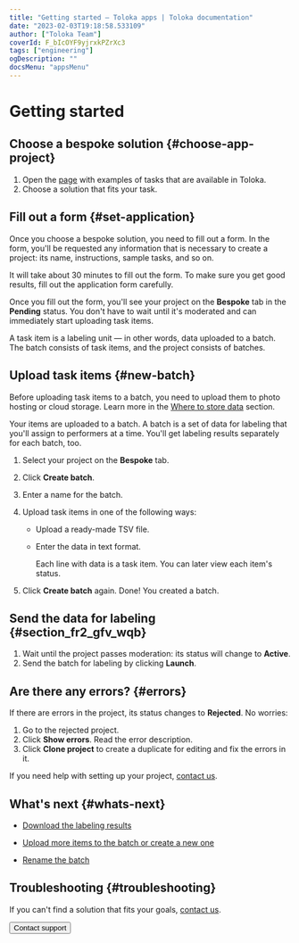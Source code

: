 ```yaml
---
title: "Getting started — Toloka apps | Toloka documentation"
date: "2023-02-03T19:18:58.533109"
author: ["Toloka Team"]
coverId: F_bIcOYF9yjrxkPZrXc3
tags: ["engineering"]
ogDescription: ""
docsMenu: "appsMenu"
---
```



# Getting started

<IndexAbstractQuickstart/>

## Choose a bespoke solution {#choose-app-project}

1. Open the [page](https://platform.toloka.ai/requester/templates) with examples of tasks that are available in Toloka.
1. Choose a solution that fits your task.

## Fill out a form {#set-application}

Once you choose a bespoke solution, you need to fill out a form. In the form, you'll be requested any information that is necessary to create a project: its name, instructions, sample tasks, and so on.

It will take about 30 minutes to fill out the form. To make sure you get good results, fill out the application form carefully.

Once you fill out the form, you'll see your project on the **Bespoke** tab in the **Pending** status. You don't have to wait until it's moderated and can immediately start uploading task items.

<Cut title="Task items">

A task item is a labeling unit — in other words, data uploaded to a batch. The batch consists of task items, and the project consists of batches.

</Cut>

## Upload task items {#new-batch}

<Note mode="note" title="Note">

Before uploading task items to a batch, you need to upload them to photo hosting or cloud storage. Learn more in the [Where to store data](/docs/guide/cloud-storage) section.

</Note>

Your items are uploaded to a batch. A batch is a set of data for labeling that you'll assign to performers at a time. You'll get labeling results separately for each batch, too.

1. Select your project on the **Bespoke** tab.

1. Click **Create batch**.

1. Enter a name for the batch.

1. Upload task items in one of the following ways:

    - Upload a ready-made TSV file.

    - Enter the data in text format.

      Each line with data is a task item. You can later view each item's status.

1. Click **Create batch** again. Done! You created a batch.

## Send the data for labeling {#section_fr2_gfv_wqb}

1. Wait until the project passes moderation: its status will change to **Active**.
1. Send the batch for labeling by clicking **Launch**.

## Are there any errors? {#errors}

If there are errors in the project, its status changes to **Rejected**. No worries:

1. Go to the rejected project.
1. Click **Show errors**. Read the error description.
1. Click **Clone project** to create a duplicate for editing and fix the errors in it.

<Note mode="tip" title="Tip">

If you need help with setting up your project, [contact us](/docs/guide/troubleshooting/support?form-source=apps-quickstart).

</Note>

## What's next {#whats-next}

- [Download the labeling results](/docs/apps/download-results)

- [Upload more items to the batch or create a new one](/docs/apps/add-task)

- [Rename the batch](/docs/apps/add-task#rename)

## Troubleshooting {#troubleshooting}

<Cut title="I didn't find a suitable bespoke solution">

If you can't find a solution that fits your goals, [contact us](/docs/guide/troubleshooting/support?form-source=apps-quickstart).

</Cut>

<Button themeColor="light" view="default" size="l" type="link" url="/docs/guide/troubleshooting/support?form-source=apps-quickstart">Contact support</Button>
